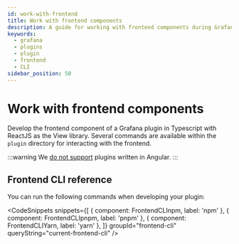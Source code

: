 ```yaml
---
id: work-with-frontend
title: Work with frontend components
description: A guide for working with frontend components during Grafana plugin development.
keywords:
  - grafana
  - plugins
  - plugin
  - frontend
  - CLI
sidebar_position: 50
---
```



# Work with frontend components

Develop the frontend component of a Grafana plugin in Typescript with ReactJS as the View library. Several commands are available within the `plugin` directory for interacting with the frontend.

:::warning
We [do not support](https://grafana.com/docs/grafana/latest/developers/angular_deprecation/) plugins written in Angular.
:::

## Frontend CLI reference

You can run the following commands when developing your plugin:

<CodeSnippets
  snippets={[
    { component: FrontendCLInpm, label: 'npm' },
    { component: FrontendCLIpnpm, label: 'pnpm' },
    { component: FrontendCLIYarn, label: 'yarn' },
  ]}
  groupId="frontend-cli"
  queryString="current-frontend-cli"
/>
